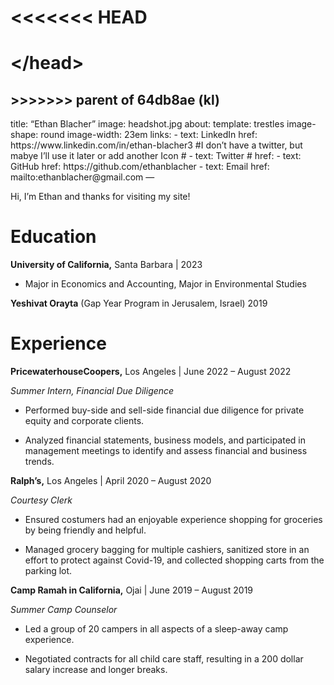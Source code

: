 <<<<<<< HEAD
=======
<html>

<head>

<title>Home</title>

<meta name="google-site-verification" content="qNCmtSUSGFXjzxO9mwZiF20njs-lkgQXxcVR3j9HQpg" />

# \</head\>

<body>

>>>>>>> parent of 64db8ae (kl)
---
title: "Ethan Blacher"
image: headshot.jpg
about: 
  template: trestles
  image-shape: round
  image-width: 23em
  links:
    - text: LinkedIn
      href: https://www.linkedin.com/in/ethan-blacher3
  #I don't have a twitter, but mabye I'll use it later or add another Icon
   # - text: Twitter
   #   href: 
    - text: GitHub
      href: https://github.com/ethanblacher
    - text: Email
      href: mailto:ethanblacher@gmail.com
---

Hi, I'm Ethan and thanks for visiting my site!

# **Education**

**University of California,** Santa Barbara \| 2023

-   Major in Economics and Accounting, Major in Environmental Studies

**Yeshivat Orayta** (Gap Year Program in Jerusalem, Israel) 2019

# **Experience**

**PricewaterhouseCoopers,** Los Angeles \| June 2022 -- August 2022

*Summer Intern, Financial Due Diligence*

-   Performed buy-side and sell-side financial due diligence for private equity and corporate clients.

-   Analyzed financial statements, business models, and participated in management meetings to identify and assess financial and business trends.

**Ralph's,** Los Angeles \| April 2020 -- August 2020

*Courtesy Clerk*

-   Ensured costumers had an enjoyable experience shopping for groceries by being friendly and helpful.

-   Managed grocery bagging for multiple cashiers, sanitized store in an effort to protect against Covid-19, and collected shopping carts from the parking lot.

**Camp Ramah in California,** Ojai \| June 2019 -- August 2019

*Summer Camp Counselor*

-   Led a group of 20 campers in all aspects of a sleep-away camp experience.

-   Negotiated contracts for all child care staff, resulting in a 200 dollar salary increase and longer breaks.
